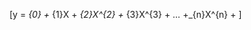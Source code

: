 \[y = \beta_{0} + \beta_{1}X + \beta_{2}X^{2} + \beta_{3}X^{3} + ... +\beta_{n}X^{n} + \varepsilon\]
